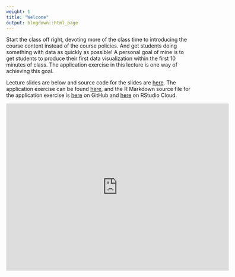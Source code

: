 ```yaml
---
weight: 1
title: "Welcome"
output: blogdown::html_page
---
```


Start the class off right, devoting more of the class time to introducing the 
course content instead of the course policies. And get students doing something 
with data as quickly as possible! A personal goal of mine is to get students to
produce their first data visualization within the first 10 minutes of class. The 
application exercise in this lecture is one way of achieving this goal.

Lecture slides are below and source code for the slides are [here](https://github.com/rstudio-education/datascience-box/tree/master/slides/u0_d01-welcome). 
The application exercise can be found [here](/appex/ae-01-un-votes/ae-01-un-votes.html), and the R Markdown source file for the application exercise is [here](https://github.com/rstudio-education/datascience-box/tree/master/appex/ae-01-un-votes) on GitHub 
and [here](https://rstudio.cloud/spaces/1655/project/32445) on RStudio Cloud.

<center>
<iframe src="https://datasciencebox.org/slides/u0_d01-welcome/u0_d01-welcome.html#1" width="600" height="450" frameborder="0"></iframe>
</center>
